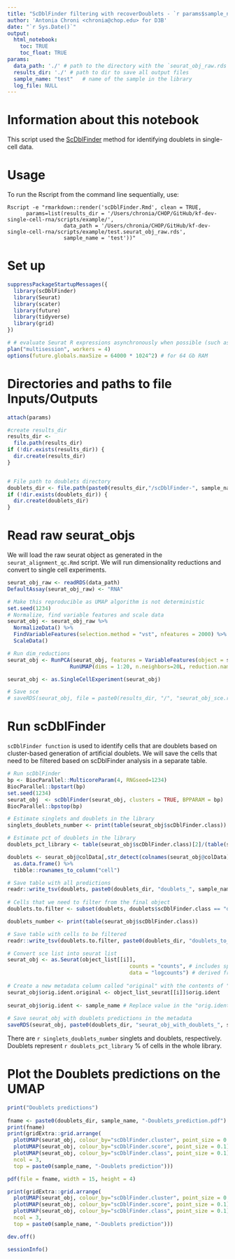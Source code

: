 ```yaml
---
title: "ScDblFinder filtering with recoverDoublets - `r params$sample_name`"
author: 'Antonia Chroni <chronia@chop.edu> for D3B'
date: "`r Sys.Date()`"
output:
  html_notebook:
    toc: TRUE
    toc_float: TRUE
params:
  data_path: './' # path to the directory with the `seurat_obj_raw.rds` file from the `seurat_alignment_qc.Rmd` script
  results_dir: './' # path to dir to save all output files
  sample_name: "test"   # name of the sample in the library
  log_file: NULL
---
```


# Information about this notebook
This script used the [ScDblFinder](https://bioconductor.org/packages/devel/bioc/vignettes/scDblFinder/inst/doc/scDblFinder.html) method for identifying doublets in single-cell data. 

# Usage
To run the Rscript from the command line sequentially, use:

```
Rscript -e "rmarkdown::render('scDblFinder.Rmd', clean = TRUE,
      params=list(results_dir = '/Users/chronia/CHOP/GitHub/kf-dev-single-cell-rna/scripts/example/', 
                  data_path = '/Users/chronia/CHOP/GitHub/kf-dev-single-cell-rna/scripts/example/test.seurat_obj_raw.rds',
                  sample_name = 'test'))"
```

# Set up

```r
suppressPackageStartupMessages({
  library(scDblFinder)
  library(Seurat)
  library(scater)
  library(future)
  library(tidyverse)
  library(grid)
})

# # evaluate Seurat R expressions asynchronously when possible (such as ScaleData) using future package
plan("multisession", workers = 4)
options(future.globals.maxSize = 64000 * 1024^2) # for 64 Gb RAM
```

# Directories and paths to file Inputs/Outputs

```r
attach(params)

#create results_dir
results_dir <-
  file.path(results_dir)
if (!dir.exists(results_dir)) {
  dir.create(results_dir)
}


# File path to doublets directory
doublets_dir <- file.path(paste0(results_dir,"/scDblFinder-", sample_name, "/"))
if (!dir.exists(doublets_dir)) {
  dir.create(doublets_dir)
}
```


# Read raw seurat_objs 
We will load the raw seurat object as generated in the `seurat_alignment_qc.Rmd` script.
We will run dimensionality reductions and convert to single cell experiments.


```r
seurat_obj_raw <- readRDS(data_path)
DefaultAssay(seurat_obj_raw) <- "RNA"

# Make this reproducible as UMAP algorithm is not deterministic
set.seed(1234)
# Normalize, find variable features and scale data
seurat_obj <- seurat_obj_raw %>%
  NormalizeData() %>%
  FindVariableFeatures(selection.method = "vst", nfeatures = 2000) %>%
  ScaleData() 

# Run dim_reductions
seurat_obj <- RunPCA(seurat_obj, features = VariableFeatures(object = seurat_obj), npcs=30) %>%
                    RunUMAP(dims = 1:20, n.neighbors=20L, reduction.name = "umap", reduction.key = "UMAP_", verbose = FALSE)

seurat_obj <- as.SingleCellExperiment(seurat_obj)

# Save sce
# saveRDS(seurat_obj, file = paste0(results_dir, "/", "seurat_obj_sce.rds"))
```

# Run scDblFinder 

`scDblFinder function` is used to identify cells that are doublets based on cluster-based generation of artificial doublets. 
We will save the cells that need to be filtered based on scDblFinder analysis in a separate table.


```r
# Run scDblFinder
bp <- BiocParallel::MulticoreParam(4, RNGseed=1234)
BiocParallel::bpstart(bp)
set.seed(1234)
seurat_obj  <- scDblFinder(seurat_obj, clusters = TRUE, BPPARAM = bp)
BiocParallel::bpstop(bp)

# Estimate singlets and doublets in the library
singlets_doublets_number <- print(table(seurat_obj$scDblFinder.class))

# Estimate pct of doublets in the library
doublets_pct_library <- table(seurat_obj$scDblFinder.class)[2]/(table(seurat_obj$scDblFinder.class)[1]+table(seurat_obj$scDblFinder.class)[2])*100

doublets <- seurat_obj@colData[,str_detect(colnames(seurat_obj@colData), "scDblFinder")] %>% 
  as.data.frame() %>% 
  tibble::rownames_to_column("cell")

# Save table with all predictions
readr::write_tsv(doublets, paste0(doublets_dir, "doublets_", sample_name, ".tsv"))
    
# Cells that we need to filter from the final object
doublets.to.filter <- subset(doublets, doublets$scDblFinder.class == "doublet")

doublets_number <- print(table(seurat_obj$scDblFinder.class))

# Save table with cells to be filtered
readr::write_tsv(doublets.to.filter, paste0(doublets_dir, "doublets_to_filter_", sample_name,".tsv"))

# Convert sce list into seurat list
seurat_obj <- as.Seurat(object_list[[i]], 
                                       counts = "counts", # includes spliced and unspliced transcripts
                                       data = "logcounts") # derived from the counts matrix
  
# Create a new metadata column called "original" with the contents of "orig.ident"
seurat_obj$orig.ident.original <- object_list_seurat[[i]]$orig.ident
  
seurat_obj$orig.ident <- sample_name # Replace value in the "orig.ident" metadata column
  
# Save seurat_obj with doublets predictions in the metadata
saveRDS(seurat_obj, paste0(doublets_dir, "seurat_obj_with_doublets_", sample_name,".rds"))
```

There are `r singlets_doublets_number` singlets and doublets, respectively. 
Doublets represent `r doublets_pct_library` % of cells in the whole library.


# Plot the Doublets predictions on the UMAP

```r
print("Doublets predictions")
  
fname <- paste0(doublets_dir, sample_name, "-Doublets_prediction.pdf")
print(fname)
print(gridExtra::grid.arrange(
  plotUMAP(seurat_obj, colour_by="scDblFinder.cluster", point_size = 0.1) + ggtitle("scDblFinder clusters"),
  plotUMAP(seurat_obj, colour_by="scDblFinder.score", point_size = 0.1) + ggtitle("Doublets score"),
  plotUMAP(seurat_obj, colour_by="scDblFinder.class", point_size = 0.1) + ggtitle("Doublets prediction"),
  ncol = 3,
  top = paste0(sample_name, "-Doublets prediction")))

pdf(file = fname, width = 15, height = 4)

print(gridExtra::grid.arrange(
  plotUMAP(seurat_obj, colour_by="scDblFinder.cluster", point_size = 0.1) + ggtitle("scDblFinder clusters"),
  plotUMAP(seurat_obj, colour_by="scDblFinder.score", point_size = 0.1) + ggtitle("Doublets score"),
  plotUMAP(seurat_obj, colour_by="scDblFinder.class", point_size = 0.1) + ggtitle("Doublets prediction"),
  ncol = 3,
  top = paste0(sample_name, "-Doublets prediction")))

dev.off()
```


```r
sessionInfo()
```


